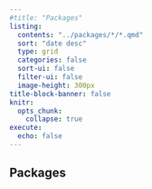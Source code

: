 ```yaml
---
#title: "Packages"
listing:
  contents: "../packages/*/*.qmd"
  sort: "date desc"
  type: grid
  categories: false
  sort-ui: false
  filter-ui: false
  image-height: 300px
title-block-banner: false
knitr:
  opts_chunk: 
    collapse: true
execute: 
  echo: false
---
```


## Packages